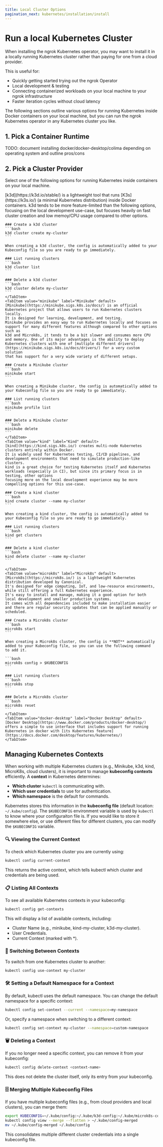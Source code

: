 ```yaml
---
title: Local Cluster Options
pagination_next: kubernetes/installation/install
---
```



# Run a local Kubernetes Cluster

When installing the ngrok Kubernetes operator, you may want to install it in a locally running Kubernetes cluster rather than paying for one from a cloud provider.

This is useful for:

- Quickly getting started trying out the ngrok Operator
- Local development & testing
- Connecting containerized workloads on your local machine to your ngrok infrastructure
- Faster iteration cycles without cloud latency

The following sections outline various options for running Kubernetes inside Docker containers on your local machine, but you can run the ngrok Kubernetes operator in any Kubernetes cluster you like.

## 1. Pick a Container Runtime

TODO: document installing docker/docker-desktop/colima depending on operating system and outline pros/cons

## 2. Pick a Cluster Provider

Select one of the following options for running Kubernetes inside containers on your local machine.

<!-- prettier-ignore-start -->

<Tabs groupId="k8s-provider" queryString="k8s-provider">
	<TabItem value="k3s" label="k3s" default>
	[k3d](https://k3d.io/stable/) is a lightweight tool that runs [K3s](https://k3s.io/) (a minimal Kubernetes distribution) inside Docker containers. 
	k3d tends to be more feature-limited than the following options, focusing on the local development use-case, but focuses heavily on fast cluster creation and low memoy/CPU usage
	compared to other options.

    ### Create a k3d cluster
    ```bash
    k3d cluster create my-cluster
    ```

    When creating a k3d cluster, the config is automatically added to your Kubeconfig file so you are ready to go immediately.

    ### List running clusters
    ```bash
    k3d cluster list
    ```

    ### Delete a k3d cluster
    ```bash
    k3d cluster delete my-cluster
    ```
    </TabItem>
    <TabItem value="minikube" label="Minikube" default>
    [Minikube](https://minikube.sigs.k8s.io/docs/) is an official Kubernetes project that allows users to run Kubernetes clusters locally.
    It is designed for learning, development, and testing.
    Minikube provides an easy way to run Kubernetes locally and focuses on support for many different features although compared to other options such as
    k3d and Microk8s, it tends to be a bit slower and consumes more CPU and memory. One of its major advantages is the ability to deploy Kubernetes clusters with one of [multiple different drivers](https://minikube.sigs.k8s.io/docs/drivers/) for a very custom solution
    that has support for a very wide variety of different setups.

    ### Create a Minikube cluster
    ```bash
    minikube start
    ```

    When creating a Minikube cluster, the config is automatically added to your Kubeconfig file so you are ready to go immediately.

    ### List running clusters
    ```bash
    minikube profile list
    ```

    ### Delete a Minikube cluster
    ```bash
    minikube delete
    ```
    </TabItem>
    <TabItem value="kind" label="Kind" default>
    [kind](https://kind.sigs.k8s.io/) creates multi-node Kubernetes clusters entirely within Docker.
    It is widely used for Kubernetes testing, CI/CD pipelines, and development environments that need to simulate production-like clusters.
    kind is a great choice for testing Kubernetes itself and Kubernetes workloads (especially in CI), but since its primary focus is in testing, other options
    focusing more on the local development experience may be more compelling options for this use-case.

    ### Create a kind cluster
    ```bash
    kind create cluster --name my-cluster
    ```

    When creating a kind cluster, the config is automatically added to your Kubeconfig file so you are ready to go immediately.

    ### List running clusters
    ```bash
    kind get clusters
    ```

    ### Delete a kind cluster
    ```bash
    kind delete cluster --name my-cluster
    ```

    </TabItem>
    <TabItem value="microk8s" label="Microk8s" default>
    [Microk8s](https://microk8s.io/) is a lightweight Kubernetes distribution developed by Canonical.
    It's designed for edge computing, IoT, and low-resource environments, while still offering a full Kubernetes experience.
    It's easy to install and manage, making it a good option for both local development and smaller production systems.
    It comes with all dependencies included to make installation easier and there are regular security updates that can be applied manually or scheduled.

    ### Create a Microk8s cluster
    ```bash
    microk8s start
    ```

    When creating a Microk8s cluster, the config is **NOT** automatically added to your Kubeconfig file, so you can use the following command
    to add it.

    ```bash
    microk8s config > $KUBECONFIG
    ```

    ### List running clusters
    ```bash
    microk8s stop
    ```

    ### Delete a Microk8s cluster
    ```bash
    microk8s reset
    ```
    </TabItem>
    <TabItem value="docker-desktop" label="Docker Desktop" default>
    [Docker Desktop](https://www.docker.com/products/docker-desktop/) offers a simple to use interface that includes support for running Kubernetes in docker with [its Kubernetes feature](https://docs.docker.com/desktop/features/kubernetes/)
    </TabItem>

</Tabs>
<!-- prettier-ignore-end -->

## Managing Kubernetes Contexts

When working with multiple Kubernetes clusters (e.g., Minikube, k3d, kind, MicroK8s, cloud clusters), it is important to manage **kubeconfig contexts** efficiently.
A **context** in Kubernetes determines:

- **Which cluster** `kubectl` is communicating with.
- **Which user credentials** to use for authentication.
- **Which namespace** is the default for commands.

Kubernetes stores this information in the **kubeconfig file** (default location: `~/.kube/config`).
The `$KUBECONFIG` environment variable is used by `kubectl` to know where your configuraiton file is.
If you would like to store it somewhere else, or use different files for different clusters, you can modify the `$KUBECONFIG` variable.

### 🔍 Viewing the Current Context

To check which Kubernetes cluster you are currently using:

```bash
kubectl config current-context
```

This returns the active context, which tells kubectl which cluster and credentials are being used.

### 📋 Listing All Contexts

To see all available Kubernetes contexts in your kubeconfig:

```bash
kubectl config get-contexts
```

This will display a list of available contexts, including:

- Cluster Name (e.g., minikube, kind-my-cluster, k3d-my-cluster).
- User Credentials.
- Current Context (marked with \*).

### 🔄 Switching Between Contexts

To switch from one Kubernetes cluster to another:

```bash
kubectl config use-context my-cluster
```

### 🛠️ Setting a Default Namespace for a Context

By default, kubectl uses the default namespace. You can change the default namespace for a specific context:

```bash
kubectl config set-context --current --namespace=my-namespace
```

Or, specify a namespace when switching to a different context:

```bash
kubectl config set-context my-cluster --namespace=custom-namespace
```

### 🗑️ Deleting a Context

If you no longer need a specific context, you can remove it from your kubeconfig:

```bash
kubectl config delete-context <context-name>
```

This does not delete the cluster itself, only its entry from your kubeconfig.

### 🗄️ Merging Multiple Kubeconfig Files

If you have multiple kubeconfig files (e.g., from cloud providers and local clusters), you can merge them:

```bash
export KUBECONFIG=~/.kube/config:~/.kube/k3d-config:~/.kube/microk8s-config
kubectl config view --merge --flatten > ~/.kube/config-merged
mv ~/.kube/config-merged ~/.kube/config
```

This consolidates multiple different cluster credentials into a single kubeconfig file.
